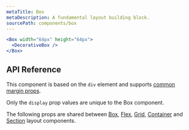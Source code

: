 ```yaml
---
metaTitle: Box
metaDescription: A fundamental layout building block.
sourcePath: components/box
---
```


```jsx live=true
<Box width="64px" height="64px">
  <DecorativeBox />
</Box>
```

## API Reference

This component is based on the `div` element and supports [common margin props](/themes/docs/theme/layout#margin-props).

Only the `display` prop values are unique to the Box component.

<ThemesPropsTable name="box" />

The following props are shared between [Box](./box), [Flex](./flex), [Grid](./grid), [Container](./container) and [Section](./section) layout components.

<ThemesPropsTable name="layout" />
